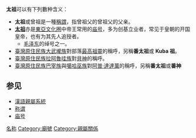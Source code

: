 '''太祖'''可以有下列數种含义：

*'''太祖'''或曾祖是一種[[稱謂|稱謂]]，指曾祖父的曾祖父的父亲。
*'''[[太祖_(廟號)|太祖]]'''亦是[[東亞文化圈|東亞文化圈]]中帝王常用的[[庙号|庙号]]，多为创基立业者，常见于皇朝的开国皇帝，也有为其先人追授者。
**[[毛泽东|毛泽东]]的绰号之一。
*[[臺灣原住民族|臺灣原住民族]][[大武壠族|大武壠族]]對部落[[太祖_(祖靈信仰)|最高祖靈]]的稱呼，另稱'''番太祖'''或 '''Kuba 祖'''。
*[[臺灣原住民族|臺灣原住民族]][[拉阿魯哇族|拉阿魯哇族]]對[[貝神|貝神]]的稱呼。
*[[臺灣原住民族|臺灣原住民族]][[巴宰族|巴宰族]]與[[噶哈巫族|噶哈巫族]]對[[阿普·達達萬|阿普·達達萬]]的稱呼，另稱'''番太祖'''或'''番神'''

== 参见 ==
* [[漢語親屬系統|漢語親屬系統]]
* [[称谓|称谓]]
* [[庙号|庙号]]

{{消歧义|cat=庙号消歧义}}

[[Category:中国古代制度|名称]]
[[Category:廟號|Category:廟號]]

[[Category:親屬關係|Category:親屬關係]]